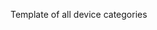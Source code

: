 <noinclude>Template of all device categories 

{{Helper/Docu/FormTemplate}}
</noinclude><includeonly><!-- 
-->{{LIMS/Common/Category/Header
  |category_group_name=Device
  |display_name={{{display_name|}}}
  |ontology_iri={{{ontology_iri|}}}
  |sub_category_of={{{sub_category_of|}}}
  |category_type={{{category_type|}}}
  |description={{{description|}}}
}}
{{LIMS/Common/Category/Footer}}
</includeonly>